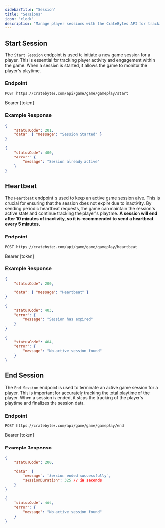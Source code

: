 ```yaml
---
sidebarTitle: "Session"
title: "Sessions"
icon: "clock"
description: "Manage player sessions with the CrateBytes API for tracking player activity and engagement."
---
```


## Start Session

The `Start Session` endpoint is used to initiate a new game session for a player. This is essential for tracking player activity and engagement within the game. When a session is started, it allows the game to monitor the player's playtime.

### Endpoint

```http
POST https://cratebytes.com/api/game/game/gameplay/start
```

<ParamField header="authorization (header)" type="string" required>
    Bearer [token]
</ParamField>

### Example Response

```json
{
    "statusCode": 201,
    "data": { "message": "Session Started" }
}
```

```json
{
    "statusCode": 400,
    "error": {
        "message": "Session already active"
    }
}
```

## Heartbeat

The `Heartbeat` endpoint is used to keep an active game session alive. This is crucial for ensuring that the session does not expire due to inactivity. By sending periodic heartbeat requests, the game can maintain the session's active state and continue tracking the player's playtime. **A session will end after 10 minutes of inactivity, so it is recommended to send a heartbeat every 5 minutes.**

### Endpoint

```http
POST https://cratebytes.com/api/game/game/gameplay/heartbeat
```

<ParamField header="authorization (header)" type="string" required>
    Bearer [token]
</ParamField>

### Example Response

```json
{
    "statusCode": 200,

    "data": { "message": "Heartbeat" }
}
```

```json
{
    "statusCode": 403,
    "error": {
        "message": "Session has expired"
    }
}
```

```json
{
    "statusCode": 404,
    "error": {
        "message": "No active session found"
    }
}
```

## End Session

The `End Session` endpoint is used to terminate an active game session for a player. This is important for accurately tracking the total playtime of the player. When a session is ended, it stops the tracking of the player's playtime and finalizes the session data.

### Endpoint

```http
POST https://cratebytes.com/api/game/game/gameplay/end
```

<ParamField header="authorization (header)" type="string" required>
    Bearer [token]
</ParamField>

### Example Response

```json
{
    "statusCode": 200,

    "data": {
        "message": "Session ended successfully",
        "sessionDuration": 325 // in seconds
    }
}
```

```json
{
    "statusCode": 404,
    "error": {
        "message": "No active session found"
    }
}
```
